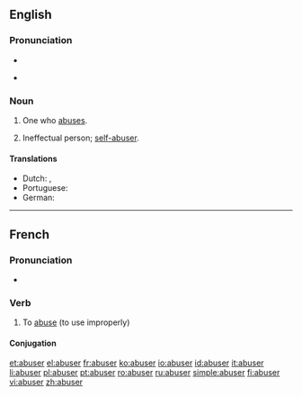 ==English==

===Pronunciation===
* {{IPA|/əˈbuːzə(r)/}}

* {{rhymes|uːzə(r)}}

===Noun===
{{en-noun}}

# One who [[abuse]]s.
# {{informal}} Ineffectual person; [[self-abuser]].

====Translations====
* Dutch: {{t-|nl|misbruiker|m}}, {{t-|nl|misbruikster|f}}
* Portuguese: {{t-|pt|abusador}}
* German: {{t-|de|Missbraucher}}

{{anagrams:en/abersu}}
----

==French==

===Pronunciation===
* {{audio|Fr-abuser.ogg|abuser}}

===Verb===
{{infl|fr|verb}}

# To [[abuse]] (to use improperly)

====Conjugation====
{{fr-conj-er|abus}}

[[et:abuser]]
[[el:abuser]]
[[fr:abuser]]
[[ko:abuser]]
[[io:abuser]]
[[id:abuser]]
[[it:abuser]]
[[li:abuser]]
[[pl:abuser]]
[[pt:abuser]]
[[ro:abuser]]
[[ru:abuser]]
[[simple:abuser]]
[[fi:abuser]]
[[vi:abuser]]
[[zh:abuser]]